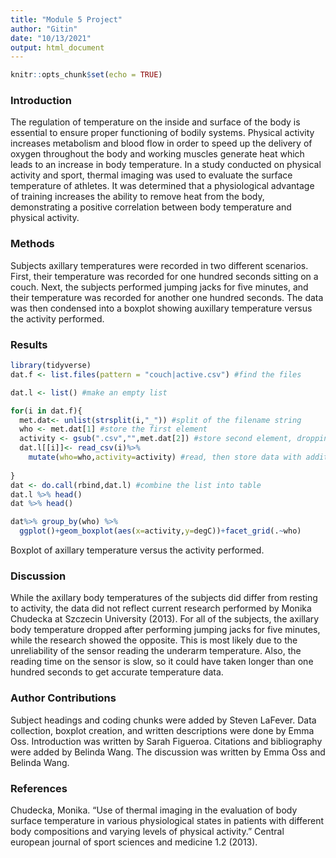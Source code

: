 ```yaml
---
title: "Module 5 Project"
author: "Gitin"
date: "10/13/2021"
output: html_document
---
```


```r
knitr::opts_chunk$set(echo = TRUE)
```


### Introduction

The regulation of temperature on the inside and surface of the body is essential to ensure proper functioning of bodily systems. Physical activity increases metabolism and blood flow in order to speed up the delivery of oxygen throughout the body and working muscles generate heat which leads to an increase in body temperature. In a study conducted on physical activity and sport, thermal imaging was used to evaluate the surface temperature of athletes. It was determined that a physiological advantage of training increases the ability to remove heat from the body, demonstrating a positive correlation between body temperature and physical activity.


### Methods

Subjects axillary temperatures were recorded in two different scenarios. First, their temperature was recorded for one hundred seconds sitting on a couch. Next, the subjects performed jumping jacks for five minutes, and their temperature was recorded for another one hundred seconds. The data was then condensed into a boxplot showing auxillary temperature versus the activity performed.


### Results

```r
library(tidyverse)
dat.f <- list.files(pattern = "couch|active.csv") #find the files

dat.l <- list() #make an empty list

for(i in dat.f){
  met.dat<- unlist(strsplit(i,"_")) #split of the filename string
  who <- met.dat[1] #store the first element
  activity <- gsub(".csv","",met.dat[2]) #store second element, dropping CSV with gsub()
  dat.l[[i]]<- read_csv(i)%>%
    mutate(who=who,activity=activity) #read, then store data with additional columns of metada in list as position unique to i
  
}
dat <- do.call(rbind,dat.l) #combine the list into table
dat.l %>% head()
dat %>% head()

dat%>% group_by(who) %>%
  ggplot()+geom_boxplot(aes(x=activity,y=degC))+facet_grid(.~who)
```

Boxplot of axillary temperature versus the activity performed. 


### Discussion

While the axillary body temperatures of the subjects did differ from resting to activity, the data did not reflect current research performed by Monika Chudecka at Szczecin University (2013). For all of the subjects, the axillary body temperature dropped after performing jumping jacks for five minutes, while the research showed the opposite. This is most likely due to the unreliability of the sensor reading the underarm temperature. Also, the reading time on the sensor is slow, so it could have taken longer than one hundred seconds to get accurate temperature data.


### Author Contributions

Subject headings and coding chunks were added by Steven LaFever. Data collection, boxplot creation, and written descriptions were done by Emma Oss. Introduction was written by Sarah Figueroa. Citations and bibliography were added by Belinda Wang. The discussion was written by Emma Oss and Belinda Wang.

### References

Chudecka, Monika. "Use of thermal imaging in the evaluation of body surface temperature in various physiological states in patients with different body compositions and varying levels of physical activity." Central european journal of sport sciences and medicine 1.2 (2013).